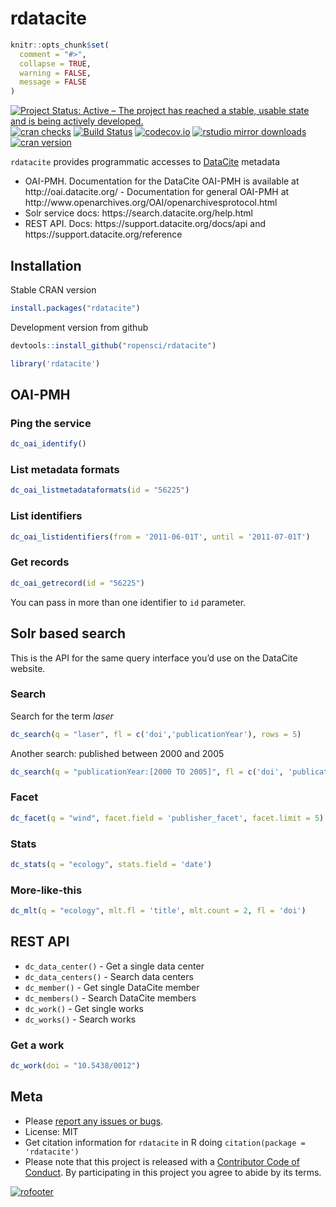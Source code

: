 rdatacite
=========

```r
knitr::opts_chunk$set(
  comment = "#>",
  collapse = TRUE,
  warning = FALSE,
  message = FALSE
)
```

[![Project Status: Active – The project has reached a stable, usable state and is being actively developed.](http://www.repostatus.org/badges/latest/active.svg)](http://www.repostatus.org/#active)
[![cran checks](https://cranchecks.info/badges/worst/rdatacite)](https://cranchecks.info/pkgs/rdatacite)
[![Build Status](https://travis-ci.org/ropensci/rdatacite.svg?branch=master)](https://travis-ci.org/ropensci/rdatacite)
[![codecov.io](https://codecov.io/github/ropensci/rdatacite/coverage.svg?branch=master)](https://codecov.io/github/ropensci/rdatacite?branch=master)
[![rstudio mirror downloads](https://cranlogs.r-pkg.org/badges/rdatacite)](https://github.com/metacran/cranlogs.app)
[![cran version](https://www.r-pkg.org/badges/version/rdatacite)](https://cran.r-project.org/package=rdatacite)

`rdatacite` provides programmatic accesses to [DataCite](https://datacite.org/) metadata

* OAI-PMH. Documentation for the DataCite OAI-PMH is available at http://oai.datacite.org/ - Documentation for general OAI-PMH at http://www.openarchives.org/OAI/openarchivesprotocol.html
* Solr service docs: https://search.datacite.org/help.html
* REST API. Docs: https://support.datacite.org/docs/api and https://support.datacite.org/reference

## Installation

Stable CRAN version

```r
install.packages("rdatacite")
```

Development version from github

```r
devtools::install_github("ropensci/rdatacite")
```

```r
library('rdatacite')
```

## OAI-PMH

### Ping the service

```r
dc_oai_identify()
```

### List metadata formats

```r
dc_oai_listmetadataformats(id = "56225")
```

### List identifiers

```r
dc_oai_listidentifiers(from = '2011-06-01T', until = '2011-07-01T')
```

### Get records

```r
dc_oai_getrecord(id = "56225")
```

You can pass in more than one identifier to `id` parameter.

## Solr based search

This is the API for the same query interface you'd use on the DataCite website.

### Search

Search for the term _laser_

```r
dc_search(q = "laser", fl = c('doi','publicationYear'), rows = 5)
```

Another search: published between 2000 and 2005

```r
dc_search(q = "publicationYear:[2000 TO 2005]", fl = c('doi', 'publicationYear'), rows = 5)
```

### Facet

```r
dc_facet(q = "wind", facet.field = 'publisher_facet', facet.limit = 5)
```

### Stats


```r
dc_stats(q = "ecology", stats.field = 'date')
```

### More-like-this

```r
dc_mlt(q = "ecology", mlt.fl = 'title', mlt.count = 2, fl = 'doi')
```

## REST API

* `dc_data_center()` - Get a single data center
* `dc_data_centers()` - Search data centers
* `dc_member()` - Get single DataCite member
* `dc_members()` - Search DataCite members
* `dc_work()` - Get single works
* `dc_works()` - Search works

### Get a work

```r
dc_work(doi = "10.5438/0012")
```


## Meta

* Please [report any issues or bugs](https://github.com/ropensci/rdatacite/issues).
* License: MIT
* Get citation information for `rdatacite` in R doing `citation(package = 'rdatacite')`
* Please note that this project is released with a [Contributor Code of Conduct](CODE_OF_CONDUCT.md). By participating in this project you agree to abide by its terms.

[![rofooter](https://ropensci.org/public_images/github_footer.png)](https://ropensci.org)
